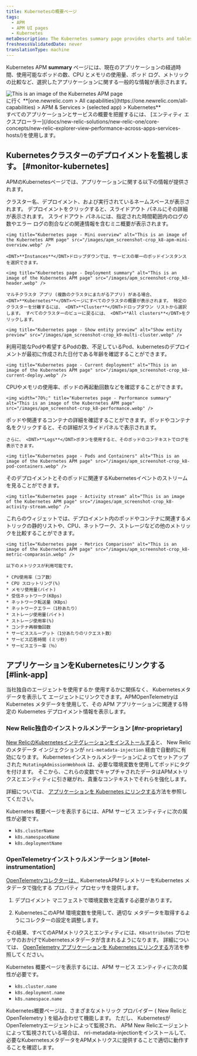 ```yaml
---
title: Kubernetesの概要ページ
tags:
  - APM
  - APM UI pages
  - Kubernetes
metaDescription: The Kubernetes summary page provides charts and tables that you can drill down into details about your selected app's performance.
freshnessValidatedDate: never
translationType: machine
---
```


Kubernetes APM <DNT>**summary**</DNT> ページには、現在のアプリケーションの経過時間、使用可能なポッドの数、CPU とメモリの使用量、ポッド ログ、メトリックの比較など、選択したアプリケーションに関する一般的な情報が表示されます。

<img title="Kubernetes page" alt="This is an image of the Kubernetes APM page" src="/images/apm_screenshot-crop_k8-apm-ui.webp" />

<figcaption>
  に行く <DNT>**[one.newrelic.com &gt; All capabilities](https://one.newrelic.com/all-capabilities) &gt; APM &amp; Services &gt; (selected app) &gt; Kubernetes**</DNT>
</figcaption>

<Callout variant="tip">
  すべてのアプリケーションとサービスの概要を把握するには、 [エンティティ エクスプローラー](/docs/new-relic-solutions/new-relic-one/core-concepts/new-relic-explorer-view-performance-across-apps-services-hosts/)を使用します。
</Callout>

## Kubernetesクラスターのデプロイメントを監視します。 [#monitor-kubernetes]

APMのKubernetesページでは、アプリケーションに関する以下の情報が提供されます。

<CollapserGroup>
  <Collapser id="deployment-summary" title="展開の概要">
    クラスター名、デプロイメント、および実行されているネームスペースが表示されます。 デプロイメントをクリックすると、スライドアウト パネルにその詳細が表示されます。 スライドアウト パネルには、指定された時間範囲内のログの数やエラー ログの割合などの関連情報を含むミニ概要が表示されます。

    <img title="Kubernetes page - Mini overview" alt="This is an image of the Kubernetes APM page" src="/images/apm_screenshot-crop_k8-apm-mini-overview.webp" />

    <DNT>**Instances**</DNT>ドロップダウンでは、サービスの単一のポッドインスタンスを選択できます。

    <img title="Kubernetes page - Deployment summary" alt="This is an image of the Kubernetes APM page" src="/images/apm_screenshot-crop_k8-header.webp" />

    マルチクラスタ アプリ (複数のクラスタにまたがるアプリ) がある場合、 <DNT>**Kubernetes**</DNT>ページにすべてのクラスタの概要が表示されます。 特定のクラスターを分離するには、 <DNT>**Cluster**</DNT>ドロップダウン リストから選択します。 すべてのクラスターのビューに戻るには、 <DNT>**All clusters**</DNT>をクリックします。

    <img title="Kubernetes page - Show entity preview" alt="Show entity preview" src="/images/apm_screenshot-crop_k9-multi-cluster.webp" />
  </Collapser>

  <Collapser id="current-deployment" title="現在の展開">
    利用可能なPodや希望するPodの数、不足しているPod、kubernetesのデプロイメントが最初に作成された日付である年齢を確認することができます。

    <img title="Kubernetes page - Current deployment" alt="This is an image of the Kubernetes APM page" src="/images/apm_screenshot-crop_k8-current-deploy.webp" />
  </Collapser>

  <Collapser id="performance-summary" title="導入時のパフォーマンス概要">
    CPUやメモリの使用率、ポッドの再起動回数などを確認することができます。

    <img width="70%;" title="Kubernetes page - Performance summary" alt="This is an image of the Kubernetes APM page" src="/images/apm_screenshot-crop_k8-performance.webp" />
  </Collapser>

  <Collapser id="pods-containers" title="ポッドとコンテナ">
    ポッドや関連するコンテナの詳細を確認することができます。ポッドやコンテナ名をクリックすると、その詳細がスライドパネルで表示されます。

    さらに、 <DNT>**Logs**</DNT>ボタンを使用すると、そのポッドのコンテキストでログを表示できます。

    <img title="Kubernetes page - Pods and Containers" alt="This is an image of the Kubernetes APM page" src="/images/apm_screenshot-crop_k8-pod-containers.webp" />
  </Collapser>

  <Collapser id="activity-stream" title="活動の流れ">
    そのデプロイメントとそのポッドに関連するKubernetesイベントのストリームを見ることができます。

    <img title="Kubernetes page - Activity stream" alt="This is an image of the Kubernetes APM page" src="/images/apm_screenshot-crop_k8-activity-stream.webp" />
  </Collapser>

  <Collapser id="metrics-comparison" title="指標の比較">
    これらのウィジェットでは、デプロイメント内のポッドやコンテナに関連するメトリックの静的リストや、CPU、ネットワーク、ストレージなどの他のメトリックを比較することができます。

    <img title="Kubernetes page - Metrics Comparison" alt="This is an image of the Kubernetes APM page" src="/images/apm_screenshot-crop_k8-metric-comparasin.webp" />

    以下のメトリクスが利用可能です。

    * CPU使用率（コア数）
    * CPU スロットリング(%)
    * メモリ使用量(バイト)
    * 受信ネットワーク(KBps)
    * ネットワーク転送量（KBps）
    * ネットワークエラー（1秒あたり）
    * ストレージ使用量(バイト)
    * ストレージ使用率(%)
    * コンテナ再稼働回数
    * サービススループット（1分あたりのリクエスト数）
    * サービス応答時間 (ミリ秒)
    * サービスエラー率（％）
  </Collapser>
</CollapserGroup>

## アプリケーションをKubernetesにリンクする [#link-app]

当社独自のエージェントを使用するか 使用するかに関係なく、 Kubernetesメタデータを表示して エージェントにリンクできます。APMOpenTelemetry<InlinePopover type="apm" />は Kubernetes メタデータを使用して、その APM アプリケーションに関連する特定の Kubernetes デプロイメント情報を表示します。

### New Relic独自のインストゥルメンテーション [#nr-proprietary]

[New RelicのKubernetesインテグレーションをインストールする](/install/kubernetes/)と、 New Relicのメタデータ インジェクションが `nri-metadata-injection` 経由で自動的に有効になります。 Kubernetesインストゥルメンテーションによってセットアップされた `MutatingAdmissionWebhook` は、必要な環境変数を使用してポッドにタグを付けます。 そこから、これらの変数でキャプチャされたデータはAPMメトリクスとエンティティに引き継がれ、貴重なコンテキストでそれらを強化します。

詳細については、 [アプリケーションを Kubernetes にリンクする](/docs/kubernetes-pixie/kubernetes-integration/advanced-configuration/link-your-applications-kubernetes/)方法を参照してください。

Kubernetes 概要ページを表示するには、APM サービス エンティティに次の属性が必要です。

* `k8s.clusterName`
* `k8s.namespaceName`
* `k8s.deploymentName`

### OpenTelemetryインストゥルメンテーション [#otel-instrumentation]

[OpenTelemetryコレクターは、](/docs/opentelemetry/get-started/collector-processing/opentelemetry-collector-processing-intro/) KubernetesAPMテレメトリーをKubernetes メタデータで強化する プロパティ プロセッサを提供します。

1. デプロイメント マニフェストで環境変数を定義する必要があります。

2. KubernetesこのAPM 環境変数を使用して、適切な メタデータを取得するようにコレクターの設定を調整します。

その結果、すべてのAPMメトリクスとエンティティには、`K8sattributes` プロセッサのおかげでKubernetesメタデータが含まれるようになります。 詳細については、 [OpenTelemetry アプリケーションを Kubernetes にリンクする](/docs/kubernetes-pixie/kubernetes-integration/advanced-configuration/link-otel-applications-kubernetes/)方法を参照してください。

Kubernetes 概要ページを表示するには、APM サービス エンティティに次の属性が必要です。

* `k8s.cluster.name`
* `k8s.deployment.name`
* `k8s.namespace.name`

<Callout variant="important">
  Kubernetes概要ページは、さまざまなメトリック プロバイダー ( New RelicとOpenTelemetry ) を組み合わせて機能します。 ただし、 KubernetesがOpenTelemetryエージェントによって監視され、 APM New Relicエージェントによって監視されている場合は、 <Link to="https://github.com/newrelic/k8s-metadata-injection/tree/main/charts/nri-metadata-injection">nri-metadata-injection</Link>をインストールして、必要なKubernetesメタデータをAPMメトリクスに提供することで適切に動作することを確認します。
</Callout>